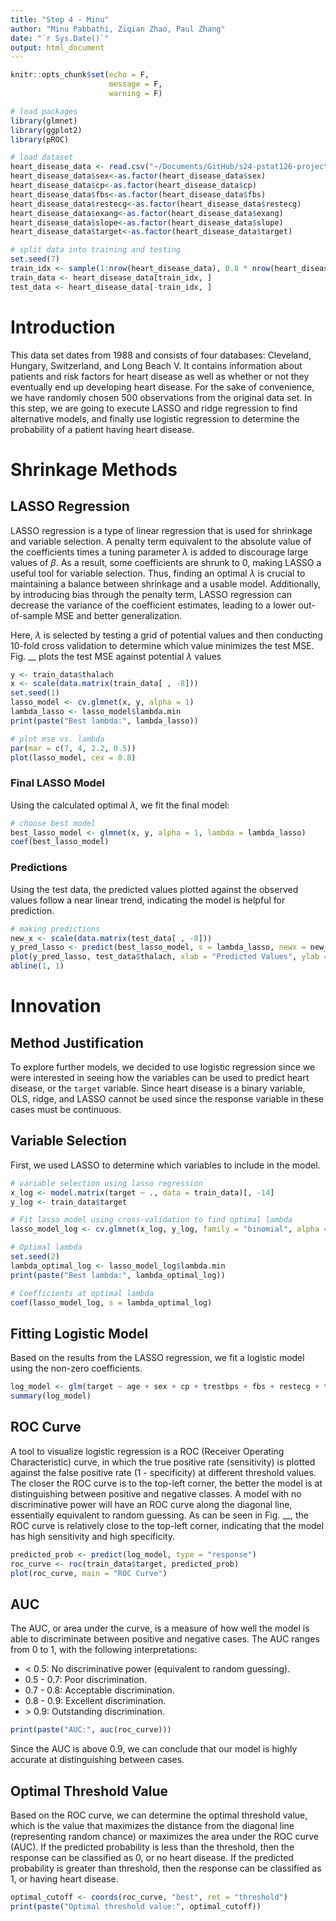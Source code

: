 ```yaml
---
title: "Step 4 - Minu"
author: "Minu Pabbathi, Ziqian Zhao, Paul Zhang"
date: "`r Sys.Date()`"
output: html_document
---
```


```r
knitr::opts_chunk$set(echo = F,
                      message = F,
                      warning = F)

# load packages
library(glmnet)
library(ggplot2)
library(pROC)

# load dataset
heart_disease_data <- read.csv("~/Documents/GitHub/s24-pstat126-project/dataset/heart_disease_data_1.csv")
heart_disease_data$sex<-as.factor(heart_disease_data$sex)
heart_disease_data$cp<-as.factor(heart_disease_data$cp)
heart_disease_data$fbs<-as.factor(heart_disease_data$fbs)
heart_disease_data$restecg<-as.factor(heart_disease_data$restecg)
heart_disease_data$exang<-as.factor(heart_disease_data$exang)
heart_disease_data$slope<-as.factor(heart_disease_data$slope)
heart_disease_data$target<-as.factor(heart_disease_data$target)

# split data into training and testing
set.seed(7)
train_idx <- sample(1:nrow(heart_disease_data), 0.8 * nrow(heart_disease_data)) 
train_data <- heart_disease_data[train_idx, ] 
test_data <- heart_disease_data[-train_idx, ]
```

# Introduction

This data set dates from 1988 and consists of four databases: Cleveland, Hungary, Switzerland, and Long Beach V. It contains information about patients and risk factors for heart disease as well as whether or not they eventually end up developing heart disease. For the sake of convenience, we have randomly chosen 500 observations from the original data set. In this step, we are going to execute LASSO and ridge regression to find alternative models, and finally use logistic regression to determine the probability of a patient having heart disease.


# Shrinkage Methods
 
## LASSO Regression

LASSO regression is a type of linear regression that is used for shrinkage and variable selection. A penalty term equivalent to the absolute value of the coefficients times a tuning parameter $\lambda$ is added to discourage large values of $\beta$. As a result, some coefficients are shrunk to 0, making LASSO a useful tool for variable selection. Thus, finding an optimal $\lambda$ is crucial to maintaining a balance between shrinkage and a usable model. Additionally, by introducing bias through the penalty term, LASSO regression can decrease the variance of the coefficient estimates, leading to a lower out-of-sample MSE and better generalization.

Here, $\lambda$ is selected by testing a grid of potential values and then conducting 10-fold cross validation to determine which value minimizes the test MSE. Fig. __ plots the test MSE against potential $\lambda$ values

```r
y <- train_data$thalach
x <- scale(data.matrix(train_data[ , -8]))
set.seed(1)
lasso_model <- cv.glmnet(x, y, alpha = 1)
lambda_lasso <- lasso_model$lambda.min
print(paste("Best lambda:", lambda_lasso))
```

```r
# plot mse vs. lambda
par(mar = c(7, 4, 2.2, 0.5))
plot(lasso_model, cex = 0.8)
```

### Final LASSO Model

Using the calculated optimal $\lambda$, we fit the final model:

```r
# choose best model
best_lasso_model <- glmnet(x, y, alpha = 1, lambda = lambda_lasso)
coef(best_lasso_model)
```

### Predictions

Using the test data, the predicted values plotted against the observed values follow a near linear trend, indicating the model is helpful for prediction.

```r
# making predictions
new_x <- scale(data.matrix(test_data[ , -8]))
y_pred_lasso <- predict(best_lasso_model, s = lambda_lasso, newx = new_x)
plot(y_pred_lasso, test_data$thalach, xlab = "Predicted Values", ylab = "Observed Values")
abline(1, 1)
```


# Innovation

## Method Justification

To explore further models, we decided to use logistic regression since we were interested in seeing how the variables can be used to predict heart disease, or the `target` variable. Since heart disease is a binary variable, OLS, ridge, and LASSO cannot be used since the response variable in these cases must be continuous.

## Variable Selection

First, we used LASSO to determine which variables to include in the model. 

```r
# variable selection using lasso regression
x_log <- model.matrix(target ~ ., data = train_data)[, -14]
y_log <- train_data$target

# Fit lasso model using cross-validation to find optimal lambda
lasso_model_log <- cv.glmnet(x_log, y_log, family = "binomial", alpha = 1)

# Optimal lambda
set.seed(2)
lambda_optimal_log <- lasso_model_log$lambda.min
print(paste("Best lambda:", lambda_optimal_log))

# Coefficients at optimal lambda
coef(lasso_model_log, s = lambda_optimal_log)
```

## Fitting Logistic Model

Based on the results from the LASSO regression, we fit a logistic model using the non-zero coefficients.

```r
log_model <- glm(target ~ age + sex + cp + trestbps + fbs + restecg + thalach + exang + slope + ca + thal, data = train_data, family = binomial)
summary(log_model)
```

## ROC Curve

A tool to visualize logistic regression is a ROC (Receiver Operating Characteristic) curve, in which the true positive rate (sensitivity) is plotted against the false positive rate (1 - specificity) at different threshold values. The closer the ROC curve is to the top-left corner, the better the model is at distinguishing between positive and negative classes. A model with no discriminative power will have an ROC curve along the diagonal line, essentially equivalent to random guessing. As can be seen in Fig. __, the ROC curve is relatively close to the top-left corner, indicating that the model has high sensitivity and high specificity.

```r
predicted_prob <- predict(log_model, type = "response")
roc_curve <- roc(train_data$target, predicted_prob)
plot(roc_curve, main = "ROC Curve")
```

## AUC

The AUC, or area under the curve, is a measure of how well the model is able to discriminate between positive and negative cases. The AUC ranges from 0 to 1, with the following interpretations:

 - < 0.5: No discriminative power (equivalent to random guessing).
 - 0.5 - 0.7: Poor discrimination.
 - 0.7 - 0.8: Acceptable discrimination.
 - 0.8 - 0.9: Excellent discrimination.
 - \> 0.9: Outstanding discrimination.

```r
print(paste("AUC:", auc(roc_curve)))
```

Since the AUC is above 0.9, we can conclude that our model is highly accurate at distinguishing between cases.

## Optimal Threshold Value

Based on the ROC curve, we can determine the optimal threshold value, which is the value that maximizes the distance from the diagonal line (representing random chance) or maximizes the area under the ROC curve (AUC). If the predicted probability is less than the threshold, then the response can be classified as 0, or no heart disease. If the predicted probability is greater than threshold, then the response can be classified as 1, or having heart disease.

```r
optimal_cutoff <- coords(roc_curve, "best", ret = "threshold")
print(paste("Optimal threshold value:", optimal_cutoff))
```


